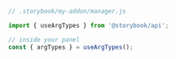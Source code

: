 ```js
// .storybook/my-addon/manager.js

import { useArgTypes } from '@storybook/api';

// inside your panel
const { argTypes } = useArgTypes();
```
